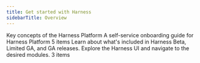 ```yaml
---
title: Get started with Harness
sidebarTitle: Overview
---
```


<CardGroup cols={3}>
  <Card title="Key concepts" icon="angle-right" iconType="solid" href="/docs/platform/get-started/key-concepts">
    Key concepts of the Harness Platform
  </Card>
  <Card title="Onboarding guide" icon="angle-right" iconType="solid" href="/docs/platform/get-started/onboarding-guide">
    A self-service onboarding guide for Harness Platform
  </Card>
  <Card title="Platform tutorials" icon="angle-right" iconType="solid" href="https://developer.harness.io/docs/category/platform-tutorials">
   5 items
  </Card>
  <Card title="Feature development and availability" icon="angle-right" iconType="solid" href="/docs/platform/get-started/release-status">
    Learn about what's included in Harness Beta, Limited GA, and GA releases.
  </Card>
  <Card title="Harness UI overview" icon="angle-right" iconType="solid" href="https://developer.harness.io/docs/platform/get-started/harness-ui-overview">
    Explore the Harness UI and navigate to the desired modules.
  </Card>
  <Card title="Harness subscriptions and licenses" icon="angle-right" iconType="solid" href="https://developer.harness.io/docs/category/harness-subscriptions-and-licenses">
    3 items
  </Card>
</CardGroup>
